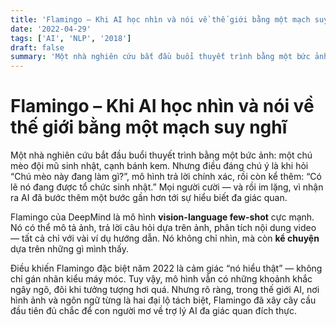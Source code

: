 ```yaml
---
title: 'Flamingo – Khi AI học nhìn và nói về thế giới bằng một mạch suy nghĩ'
date: '2022-04-29'
tags: ['AI', 'NLP', '2018']
draft: false
summary: 'Một nhà nghiên cứu bắt đầu buổi thuyết trình bằng một bức ảnh: một chú mèo đội mũ sinh nhật, cạnh bá'
---
```


# Flamingo – Khi AI học nhìn và nói về thế giới bằng một mạch suy nghĩ

Một nhà nghiên cứu bắt đầu buổi thuyết trình bằng một bức ảnh: một chú mèo đội mũ sinh nhật, cạnh bánh kem. Nhưng điều đáng chú ý là khi hỏi “Chú mèo này đang làm gì?”, mô hình trả lời chính xác, rồi còn kể thêm: “Có lẽ nó đang được tổ chức sinh nhật.” Mọi người cười — và rồi im lặng, vì nhận ra AI đã bước thêm một bước gần hơn tới sự hiểu biết đa giác quan.

Flamingo của DeepMind là mô hình **vision-language few-shot** cực mạnh. Nó có thể mô tả ảnh, trả lời câu hỏi dựa trên ảnh, phân tích nội dung video — tất cả chỉ với vài ví dụ hướng dẫn. Nó không chỉ nhìn, mà còn **kể chuyện** dựa trên những gì mình thấy.

Điều khiến Flamingo đặc biệt năm 2022 là cảm giác “nó hiểu thật” — không chỉ gán nhãn kiểu máy móc. Tuy vậy, mô hình vẫn có những khoảnh khắc ngây ngô, đôi khi tưởng tượng hơi quá. Nhưng rõ ràng, trong thế giới AI, nơi hình ảnh và ngôn ngữ từng là hai đại lộ tách biệt, Flamingo đã xây cây cầu đầu tiên đủ chắc để con người mơ về trợ lý AI đa giác quan đích thực.